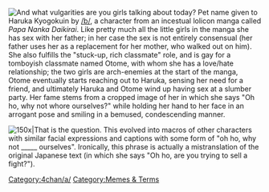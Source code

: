 [[Image:Grinbitch2.jpg|thumb|And what vulgarities are you girls talking about today?]]
Pet name given to Haruka Kyogokuin by [[/b/]], a character from an incestual lolicon manga called ''Papa Nanka Daikirai''. Like pretty much all the little girls in the manga she has sex with her father; in her case the sex is not entirely consensual (her father uses her as a replacement for her mother, who walked out on him). She also fulfills the "stuck-up, rich classmate" role, and is gay for a tomboyish classmate named Otome, with whom she has a love/hate relationship; the two girls are arch-enemies at the start of the manga, Otome eventually starts reaching out to Haruka, sensing her need for a friend, and ultimately Haruka and Otome wind up having sex at a slumber party. Her fame stems from a cropped image of her in which she says "Oh ho, why not whore ourselves?" while holding her hand to her face in an arrogant pose and smiling in a bemused, condescending manner.

[[Image:Grinbitch.jpg|thumb|left|150x|That is the question.]]
This evolved into macros of other characters with similar facial expressions and captions with some form of "oh ho, why not _____ ourselves". Ironically, this phrase is actually a mistranslation of the original Japanese text (in which she says "Oh ho, are you trying to sell a fight?").

[[Category:4chan/a/]][[Category:Memes & Terms]]